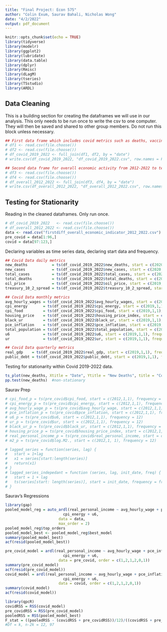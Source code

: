 ```yaml
---
title: "Final Project: Econ 575"
author: "Colin Exum, Saurav Bahali, Nicholas Wong"
date: "4/2/2022"
output: pdf_document
---
```


```r
knitr::opts_chunk$set(echo = TRUE)
library(tidyverse)
library(modelr)
library(ggplot2)
library(lubridate)
library(data.table)
library(dplyr)
library(Rmisc)
library(dLagM)
library(tseries)
library(TSstudio)
library(ARDL)
```


## Data Cleaning ##
This is a building section for creating the dataframes we will use in our analysis. This only needs to be run once to write the csv to one computer. They will then be saved and shared to other group members. Do not run this block unless necessary. 
```r
## First data frame which includes covid metrics such as deaths, vaccinations, cases, etc...
# df1 <- read.csv(file.choose())
# df2 <- read.csv(file.choose())
# df_covid_2019_2022 <- full_join(df1, df2, by = "date")
# write.csv(df_covid_2019_2022, "df_covid_2019_2022.csv", row.names = FALSE)

## Second data frame for overall economic activity from 2012-2022 to test differences pre and post covid. 
# df3 <- read.csv(file.choose())
# df4 <- read.csv(file.choose())
# df_overall_2012_2022 <- full_join(df3, df4, by = "date")
# write.csv(df_overall_2012_2022, "df_overall_2012_2022.csv", row.names = FALSE)
```

## Testing for Stationarity  ##
Reading in the cleaned dataframes. Only run once. 
```r
# df_covid_2019_2022   <- read.csv(file.choose())
# df_overall_2012_2022 <- read.csv(file.choose())
data <- read.csv("firstdiff_overall_economic_indicator_2012_2022.csv")
pre_covid = data[1:96,]
covid = data[97:123,]
```

Declaring variables as time series data, declaring start data and frequency. 
```r
## Covid Data daily metrics
new_deaths           = ts(df_covid_2019_2022$new_deaths, start = c(2020,1,9), frequency = 365)
new_cases            = ts(df_covid_2019_2022$new_cases, start = c(2020,1,9), frequency = 365)
total_cases          = ts(df_covid_2019_2022$total_cases, start = c(2020,2,24), frequency = 365)
total_deaths         = ts(df_covid_2019_2022$total_deaths, start = c(2020,3,23), frequency = 365)
oil_price            = ts(df_covid_2019_2022$oil_price, start = c(2019,1,2), frequency = 365)
treasury_10_2_spread = ts(df_covid_2019_2022$treasury_10_2_spread, start = c(2019,1,2), frequency = 365)

## Covid Data monthly metrics
avg_hourly_wages = ts(df_covid_2019_2022$avg_hourly_wages, start = c(2019,1,1), frequency = 12)
cpi_energy       = ts(df_covid_2019_2022$cpi_energy, start = c(2019,1,1), frequency = 12)
cpi_food         = ts(df_covid_2019_2022$cpi_food, start = c(2019,1,1), frequency = 12)
housing_price    = ts(df_covid_2019_2022$housing_price_index, start = c(2019,1,1), frequency = 12)
black_ur         = ts(df_covid_2019_2022$black_ur, start = c(2019,1,1), frequency = 12)
pce_inflation    = ts(df_covid_2019_2022$pce_inflation, start = c(2019,1,1), frequency = 12)
total_population = ts(df_covid_2019_2022$total_population, start = c(2019,1,1), frequency = 12)
u6               = ts(df_covid_2019_2022$u6, start = c(2019,1,1), frequency = 12)
ur               = ts(df_covid_2019_2022$ur, start = c(2019,1,1), frequency = 12)

## Covid Data quarterly metrics
real_gdp    = ts(df_covid_2019_2022$real_gdp, start = c(2019,1,1), frequency = 4)
public_debt = ts(df_covid_2019_2022$public_debt, start = c(2019,1,1), frequency = 4)
```
Testing for stationarity within Covid 2019-2022 data. 
```r
ts_plot(new_deaths, Xtitle = "Date", Ytitle = "New Deaths", title = "Covid Data 2019-2022")
pp.test(new_deaths)  #non-stationary

```

Saurav Prep
```r
# cpi_food_p = ts(pre_covid$cpi_food, start = c(2012,1,1), frequency = 12)
# cpi_energy_p = ts(pre_covid$cpi_energy, start = c(2012,1,1), frequency = 12)
# avg_hourly_wage_p = ts(pre_covid$avg_hourly_wage, start = c(2012,1,1), frequency = 12)
# pce_inflation_p = ts(pre_covid$pce_inflation, start = c(2012,1,1), frequency = 12)
# u6_p = ts(pre_covid$u6, start = c(2012,1,1), frequency = 12)
# ur_p = ts(pre_covid$ur, start = c(2012,1,1), frequency = 12)
# black_ur_p = ts(pre_covid$black_ur, start = c(2012,1,1), frequency = 12)
# housing_price_p = ts(pre_covid$housing_price_index, start = c(2012,1,1), frequency = 12)
# real_personal_income_p = ts(pre_covid$real_personal_income, start = c(2012,1,1), frequency = 12)
# m2_p = ts(pre_covid$log.M2., start = c(2012,1, 1), frequency = 12)

# lagged_series = function(series, lag) {
#   start = 1+lag
#   x1 = series[start:length(series)]
#   return(x1)
# }
# lagged_series_indepedant = function (series, lag, init_date, freq) {
#   start = 1 + lag
#   ts(series[start: length(series)], start = init_date, frequency = freq)
# }
```

Saurav's Regressions
```r
library(gap)
pooled_model_reg = auto_ardl(real_personal_income ~ avg_hourly_wage + pce_inflation + cpi_food + 
                          cpi_energy + u6,
                        data = data, 
                        max_order = 2)
pooled_model_reg$top_orders
pooled_model_best <- pooled_model_reg$best_model
summary(pooled_model_best)
acf(resid(pooled_model_best))

pre_covid_model = ardl(real_personal_income ~ avg_hourly_wage + pce_inflation + cpi_food + 
                          cpi_energy + u6,
                        data = pre_covid, order = c(1,2,1,2,0,1))
summary(pre_covid_model)
acf(resid(pre_covid_model))
covid_model = ardl(real_personal_income ~ avg_hourly_wage + pce_inflation + cpi_food + 
                          cpi_energy + u6,
                        data = covid, order = c(1,2,1,2,0,1))
summary(covid_model)
acf(resid(covid_model))

library(qpcR)
covidRSS = RSS(covid_model)
pre_covidRSS = RSS(pre_covid_model)
pooledRSS = RSS(pooled_model_best)
F_stat = ((pooledRSS - (covidRSS + pre_covidRSS))/12)/((covidRSS + pre_covidRSS)/(121-(2*12)))
#Df = k, n-2k = 12, 97

```
